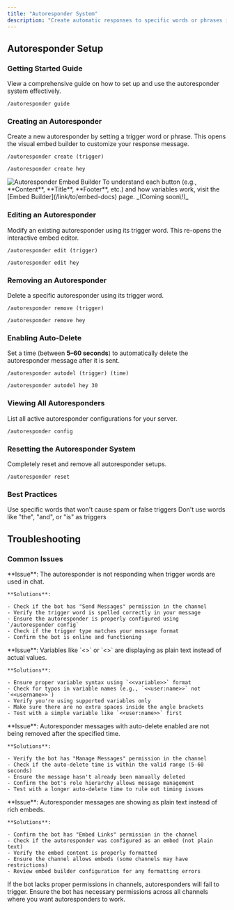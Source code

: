```yaml
---
title: "Autoresponder System"
description: "Create automatic responses to specific words or phrases in your server. Set up custom triggers that respond instantly when mentioned in chat, perfect for FAQs, announcements, or interactive content."
---
```


## Autoresponder Setup

### Getting Started Guide

View a comprehensive guide on how to set up and use the autoresponder system effectively.

```Unspecified Example
/autoresponder guide
```

### Creating an Autoresponder

Create a new autoresponder by setting a trigger word or phrase. This opens the visual embed builder to customize your response message.

<CodeGroup>

```Unspecified Example
/autoresponder create (trigger)
```


```Unspecified Syntax
/autoresponder create hey
```

</CodeGroup>

<Frame>
  <img
    src="/images/autoresponder.png"
    style={{ width:"100%" }}
    className="mx-auto"
    alt="Autoresponder Embed Builder"
    title=""
  />
</Frame>

<Tip>
  To understand each button (e.g., **Content**, **Title**, **Footer**, etc.) and how variables work, visit the [Embed Builder](/link/to/embed-docs) page. _(Coming soon\!)_
</Tip>

### Editing an Autoresponder

Modify an existing autoresponder using its trigger word. This re-opens the interactive embed editor.

<CodeGroup>

```Unspecified Example
/autoresponder edit (trigger)
```


```Unspecified Syntax
/autoresponder edit hey
```

</CodeGroup>

### Removing an Autoresponder

Delete a specific autoresponder using its trigger word.

<CodeGroup>

```Unspecified Example
/autoresponder remove (trigger)
```


```Unspecified Syntax
/autoresponder remove hey
```

</CodeGroup>

### Enabling Auto-Delete

Set a time (between **5–60 seconds**) to automatically delete the autoresponder message after it is sent.

<CodeGroup>

```Unspecified Example
/autoresponder autodel (trigger) (time)
```


```Unspecified Syntax
/autoresponder autodel hey 30
```

</CodeGroup>

### Viewing All Autoresponders

List all active autoresponder configurations for your server.

```Unspecified Example
/autoresponder config
```

### Resetting the Autoresponder System

Completely reset and remove all autoresponder setups.

```Unspecified Example
/autoresponder reset
```

### Best Practices

<CardGroup cols={2}>
  <Card title="Choose Clear Triggers" icon="target">
    Use specific words that won't cause spam or false triggers
  </Card>
  <Card title="Avoid Common Words" icon="alert-triangle">
    Don't use words like "the", "and", or "is" as triggers
  </Card>
</CardGroup>

## Troubleshooting

### Common Issues

<AccordionGroup>
  <Accordion title="Autoresponder not triggering - No response to trigger words">
    **Issue**: The autoresponder is not responding when trigger words are used in chat.

    **Solutions**:

    - Check if the bot has "Send Messages" permission in the channel
    - Verify the trigger word is spelled correctly in your message
    - Ensure the autoresponder is properly configured using `/autoresponder config`
    - Check if the trigger type matches your message format
    - Confirm the bot is online and functioning
  </Accordion>
  <Accordion title="Variables not working - Placeholders showing as text">
    **Issue**: Variables like `<<user:name>>` or `<<server:name>>` are displaying as plain text instead of actual values.

    **Solutions**:

    - Ensure proper variable syntax using `<<variable>>` format
    - Check for typos in variable names (e.g., `<<user:name>>` not `<<username>>`)
    - Verify you're using supported variables only
    - Make sure there are no extra spaces inside the angle brackets
    - Test with a simple variable like `<<user:name>>` first
  </Accordion>
  <Accordion title="Auto-delete failing - Messages not being removed automatically">
    **Issue**: Autoresponder messages with auto-delete enabled are not being removed after the specified time.

    **Solutions**:

    - Verify the bot has "Manage Messages" permission in the channel
    - Check if the auto-delete time is within the valid range (5-60 seconds)
    - Ensure the message hasn't already been manually deleted
    - Confirm the bot's role hierarchy allows message management
    - Test with a longer auto-delete time to rule out timing issues
  </Accordion>
  <Accordion title="Embed not displaying - Response appears as plain text">
    **Issue**: Autoresponder messages are showing as plain text instead of rich embeds.

    **Solutions**:

    - Confirm the bot has "Embed Links" permission in the channel
    - Check if the autoresponder was configured as an embed (not plain text)
    - Verify the embed content is properly formatted
    - Ensure the channel allows embeds (some channels may have restrictions)
    - Review embed builder configuration for any formatting errors
  </Accordion>
</AccordionGroup>

<Warning>
  If the bot lacks proper permissions in channels, autoresponders will fail to trigger. Ensure the bot has necessary permissions across all channels where you want autoresponders to work.
</Warning>